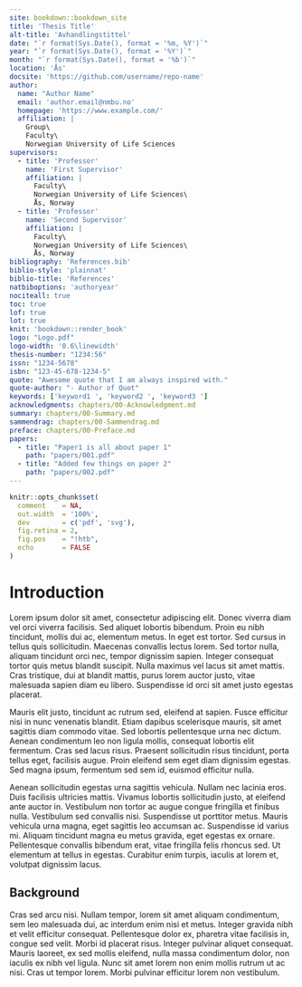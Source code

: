 ---
site: bookdown::bookdown_site
title: 'Thesis Title'
alt-title: 'Avhandlingstittel'
date: "`r format(Sys.Date(), format = '%m, %Y')`"
year: "`r format(Sys.Date(), format = '%Y')`"
month: "`r format(Sys.Date(), format = '%b')`"
location: 'Ås'
docsite: 'https://github.com/username/repo-name'
author:
  name: "Author Name"
  email: 'author.email@nmbu.no'
  homepage: 'https://www.example.com/'
  affiliation: |
    Group\
    Faculty\
    Norwegian University of Life Sciences
supervisors:
  - title: 'Professor'
    name: 'First Supervisor'
    affiliation: |
      Faculty\
      Norwegian University of Life Sciences\
      Ås, Norway
  - title: 'Professor'
    name: 'Second Supervisor'
    affiliation: |
      Faculty\
      Norwegian University of Life Sciences\
      Ås, Norway
bibliography: 'References.bib'
biblio-style: 'plainnat'
biblio-title: 'References'
natbiboptions: 'authoryear'
nociteall: true
toc: true
lof: true
lot: true
knit: 'bookdown::render_book'
logo: "Logo.pdf"
logo-width: '0.6\linewidth'
thesis-number: "1234:56"
issn: "1234-5678"
isbn: "123-45-678-1234-5"
quote: "Awesome quote that I am always inspired with."
quote-author: "- Author of Quot"
keywords: ['keyword1 ', 'keyword2 ', 'keyword3 ']
acknowledgments: chapters/00-Acknowledgment.md
summary: chapters/00-Summary.md
sammendrag: chapters/00-Sammendrag.md
preface: chapters/00-Preface.md
papers:
  - title: "Paper1 is all about paper 1"
    path: "papers/001.pdf"
  - title: "Added few things on paper 2"
    path: "papers/002.pdf"
---


```{r setup, include = FALSE}
knitr::opts_chunk$set(
  comment    = NA,
  out.width  = '100%',
  dev        = c('pdf', 'svg'),
  fig.retina = 2,
  fig.pos    = "!htb",
  echo       = FALSE
)
```

# Introduction #

Lorem ipsum dolor sit amet, consectetur adipiscing elit. Donec viverra diam vel orci viverra facilisis. Sed aliquet lobortis bibendum. Proin eu nibh tincidunt, mollis dui ac, elementum metus. In eget est tortor. Sed cursus in tellus quis sollicitudin. Maecenas convallis lectus lorem. Sed tortor nulla, aliquam tincidunt orci nec, tempor dignissim sapien. Integer consequat tortor quis metus blandit suscipit. Nulla maximus vel lacus sit amet mattis. Cras tristique, dui at blandit mattis, purus lorem auctor justo, vitae malesuada sapien diam eu libero. Suspendisse id orci sit amet justo egestas placerat.

Mauris elit justo, tincidunt ac rutrum sed, eleifend at sapien. Fusce efficitur nisi in nunc venenatis blandit. Etiam dapibus scelerisque mauris, sit amet sagittis diam commodo vitae. Sed lobortis pellentesque urna nec dictum. Aenean condimentum leo non ligula mollis, consequat lobortis elit fermentum. Cras sed lacus risus. Praesent sollicitudin risus tincidunt, porta tellus eget, facilisis augue. Proin eleifend sem eget diam dignissim egestas. Sed magna ipsum, fermentum sed sem id, euismod efficitur nulla.

Aenean sollicitudin egestas urna sagittis vehicula. Nullam nec lacinia eros. Duis facilisis ultricies mattis. Vivamus lobortis sollicitudin justo, at eleifend ante auctor in. Vestibulum non tortor ac augue congue fringilla et finibus nulla. Vestibulum sed convallis nisi. Suspendisse ut porttitor metus. Mauris vehicula urna magna, eget sagittis leo accumsan ac. Suspendisse id varius mi. Aliquam tincidunt magna eu metus gravida, eget egestas ex ornare. Pellentesque convallis bibendum erat, vitae fringilla felis rhoncus sed. Ut elementum at tellus in egestas. Curabitur enim turpis, iaculis at lorem et, volutpat dignissim lacus.

## Background ##

Cras sed arcu nisi. Nullam tempor, lorem sit amet aliquam condimentum, sem leo malesuada dui, ac interdum enim nisi et metus. Integer gravida nibh et velit efficitur consequat. Pellentesque dolor ex, pharetra vitae facilisis in, congue sed velit. Morbi id placerat risus. Integer pulvinar aliquet consequat. Mauris laoreet, ex sed mollis eleifend, nulla massa condimentum dolor, non iaculis ex nibh vel ligula. Nunc sit amet lorem non enim mollis rutrum ut ac nisi. Cras ut tempor lorem. Morbi pulvinar efficitur lorem non vestibulum.

